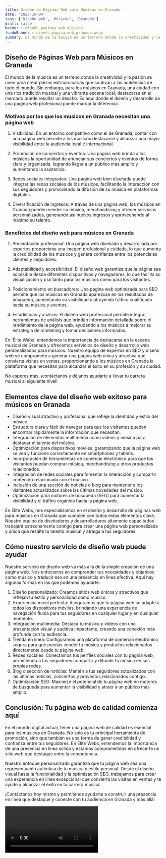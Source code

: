 ```yaml
---
title: Diseño de Páginas Web para Músicos en Granada
date: '2023-10-04'
tags: ['Diseño web', 'Músicos', 'Granada']
draft: false
banner : diseño_paginas_web_músicos
fondoBanner : diseño_pagina_web_granada.webp
summary: El mundo de la música es un terreno donde la creatividad y la pasión se unen para crear piezas extraordinarias que cautivan a las audiencias de todo el mundo. Sin embargo, para los músicos en Granada, una ciudad con una rica tradición musical y una vibrante escena local, destacarse en el mercado puede resultar un desafío. Es aquí donde el diseño y desarrollo de una página web profesional puede marcar la diferencia.
---
```


## Diseño de Páginas Web para Músicos en Granada

El mundo de la música es un terreno donde la creatividad y la pasión se unen para crear piezas extraordinarias que cautivan a las audiencias de todo el mundo. Sin embargo, para los músicos en Granada, una ciudad con una rica tradición musical y una vibrante escena local, destacarse en el mercado puede resultar un desafío. Es aquí donde el diseño y desarrollo de una página web profesional puede marcar la diferencia.

### Motivos por los que los músicos en Granada necesitan una página web

1. Visibilidad: En un entorno competitivo como el de Granada, contar con una página web permite a los músicos destacarse y alcanzar una mayor visibilidad entre la audiencia local e internacional.

2. Promoción de conciertos y eventos: Una página web brinda a los músicos la oportunidad de anunciar sus conciertos y eventos de forma clara y organizada, logrando llegar a un público más amplio y aumentando la asistencia.

3. Redes sociales integradas: Una página web bien diseñada puede integrar las redes sociales de los músicos, facilitando la interacción con sus seguidores y promoviendo la difusión de su música en plataformas digitales.

4. Diversificación de ingresos: A través de una página web, los músicos en Granada pueden vender su música, merchandising y ofrecer servicios personalizados, generando así nuevos ingresos y aprovechando al máximo su talento.

### Beneficios del diseño web para músicos en Granada

1. Presentación profesional: Una página web diseñada y desarrollada por expertos proporciona una imagen profesional y cuidada, lo que aumenta la credibilidad de los músicos y genera confianza entre los potenciales clientes y seguidores.

2. Adaptabilidad y accesibilidad: El diseño web garantiza que la página sea accesible desde diferentes dispositivos y navegadores, lo que facilita su visualización y uso tanto para los músicos como para los visitantes.

3. Posicionamiento en buscadores: Una página web optimizada para SEO permite que los músicos en Granada aparezcan en los resultados de búsqueda, aumentando su visibilidad y atrayendo tráfico cualificado hacia su música y eventos.

4. Estadísticas y análisis: El diseño web profesional permite integrar herramientas de análisis que brindan información detallada sobre el rendimiento de la página web, ayudando a los músicos a mejorar su estrategia de marketing y tomar decisiones informadas.

En 'Élite Webs' entendemos la importancia de destacarse en la escena musical de Granada y ofrecemos servicios de diseño y desarrollo web personalizados para músicos. Nuestro equipo de expertos en SEO y diseño web se compromete a generar una página web única y atractiva que convierta visitas en ventas, proporcionando a los músicos en Granada la plataforma que necesitan para alcanzar el éxito en su profesión y su ciudad.

No esperes más, ¡contáctanos y déjanos ayudarte a llevar tu carrera musical al siguiente nivel!

<GifSeo />

<Cta />

## Elementos clave del diseño web exitoso para músicos en Granada

- Diseño visual atractivo y profesional que refleje la identidad y estilo del músico.
- Estructura clara y fácil de navegar para que los visitantes puedan encontrar rápidamente la información que necesitan.
- Integración de elementos multimedia como videos y música para destacar el talento del músico.
- Optimización para dispositivos móviles, garantizando que la página web se vea y funcione correctamente en smartphones y tablets.
- Incorporación de herramientas de comercio electrónico para que los visitantes puedan comprar música, merchandising u otros productos relacionados.
- Integración de redes sociales para fomentar la interacción y compartir contenido relacionado con el músico.
- Inclusión de una sección de noticias o blog para mantener a los visitantes actualizados sobre las últimas novedades del músico.
- Optimización para motores de búsqueda (SEO) para aumentar la visibilidad y el tráfico orgánico hacia la página web.

En Élite Webs, nos especializamos en el diseño y desarrollo de páginas web para músicos en Granada que cumplen con todos estos elementos clave. Nuestro equipo de diseñadores y desarrolladores altamente capacitados trabajará estrechamente contigo para crear una página web personalizada y única que resalte tu talento musical y atraiga a tus seguidores.

## Cómo nuestro servicio de diseño web puede ayudar

Nuestro servicio de diseño web va más allá de la simple creación de una página web. Nos enfocamos en comprender tus necesidades y objetivos como músico y traducir eso en una presencia en línea efectiva. Aquí hay algunas formas en las que podemos ayudarte:

1. Diseño personalizado: Creamos sitios web únicos y atractivos que reflejan tu estilo y personalidad como músico.
2. Experiencia móvil perfecta: Aseguramos que tu página web se adapte a todos los dispositivos móviles, brindando una experiencia de navegación fluida para tus seguidores en cualquier lugar y en cualquier momento.
3. Integración multimedia: Destaca tu música y videos con una presentación visual y auditiva impactante, creando una conexión más profunda con tu audiencia.
4. Tienda en línea: Configuramos una plataforma de comercio electrónico segura para que puedas vender tu música y productos relacionados directamente desde tu página web.
5. Redes sociales: Conectamos tus perfiles sociales con tu página web, permitiendo a tus seguidores compartir y difundir tu música en sus propias redes.
6. Blog o sección de noticias: Mantén a tus seguidores actualizados con las últimas noticias, conciertos y proyectos relacionados contigo.
7. Optimización SEO: Maximize el potencial de tu página web en motores de búsqueda para aumentar la visibilidad y atraer a un público más amplio.

## Conclusión: Tu página web de calidad comienza aquí

En el mundo digital actual, tener una página web de calidad es esencial para los músicos en Granada. No solo es tu principal herramienta de promoción, sino que también es una forma de ganar credibilidad y confianza entre tus seguidores. En Élite Webs, entendemos la importancia de una presencia en línea sólida y estamos comprometidos en ofrecerte un sitio web que destaque entre la competencia.

Nuestro enfoque personalizado garantiza que tu página web sea una representación auténtica de tu música y estilo personal. Desde el diseño visual hasta la funcionalidad y la optimización SEO, trabajamos para crear una experiencia en línea excepcional que convierta las visitas en ventas y te ayude a alcanzar el éxito en tu carrera musical.

¡Contáctanos hoy mismo y permítenos ayudarte a construir una presencia en línea que destaque y conecte con tu audiencia en Granada y más allá!

<Video />

<CtaBot job='Músicos' city='Granada'/>

<Gmaps query='Granada+españa+maps' />